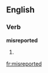 ==English==

===Verb===
'''misreported'''

# {{present participle of|misreport}}

[[fr:misreported]]